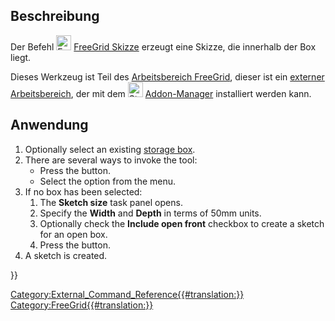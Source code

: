 <languages/>

{{Docnav
|[[FreeGrid_StorageGrid/de|LagerGitter]]
|
|[[FreeGrid_Workbench/de|FreeGrid]]
|IconL=FreeGrid_StorageGrid.svg
|IconR=
|IconC=FreeGridWorkbench.svg
}}

<div lang="en" dir="ltr" class="mw-content-ltr">
{{GuiCommand
|Name=FreeGrid Sketch
|MenuLocation=FreeeGrid → Sketch
|Workbenches=[[FreeGrid_Workbench|FreeGrid]]
|Version=
|SeeAlso=
}}
</div>

<span id="Description"></span>
==Beschreibung==

Der Befehl [[Image:FreeGrid_Sketch.svg|24px]] [[FreeGrid_Sketch/de|FreeGrid Skizze]] erzeugt eine Skizze, die innerhalb der Box liegt.

Dieses Werkzeug ist Teil des  [[FreeGrid_Workbench/de|Arbeitsbereich FreeGrid]], dieser ist ein [[External_workbenches/de|externer Arbeitsbereich]], der mit dem [[Image:Std_AddonMgr.svg|24px]] [[Std_AddonMgr/de|Addon-Manager]] installiert werden kann.

<span id="Usage"></span>
==Anwendung==

<div lang="en" dir="ltr" class="mw-content-ltr">
# Optionally select an existing [[FreeGrid_StorageBox|storage box]].
# There are several ways to invoke the tool:
#* Press the {{Button|[[Image:FreeGrid_Sketch.svg|16px]] [[FreeGrid_Sketch|Sketch]]}} button.
#* Select the {{MenuCommand|FreeGrid → [[Image:FreeGrid_Sketch.svg|16px]] Sketch}} option from the menu.
# If no box has been selected:
## The '''Sketch size''' task panel opens.
## Specify the '''Width''' and '''Depth''' in terms of 50mm units.
## Optionally check the '''Include open front''' checkbox to create a sketch for an open box.
## Press the {{Button|OK}} button.
# A sketch is created.
</div>


{{Docnav
|[[FreeGrid_StorageGrid/de|LagerGitter]]
|
|[[FreeGrid_Workbench/de|FreeGrid]]
|IconL=FreeGrid_StorageGrid.svg
|IconR=
|IconC=FreeGridWorkbench.svg
}}

[[Category:External_Command_Reference{{#translation:}}]]
[[Category:FreeGrid{{#translation:}}]]
{{Userdocnavi{{#translation:}}}}